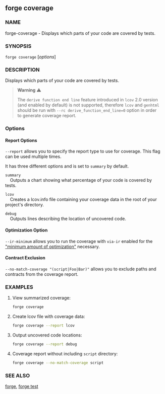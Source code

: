 
## forge coverage

### NAME

forge-coverage - Displays which parts of your code are covered by tests.

### SYNOPSIS

`forge coverage` [*options*]

### DESCRIPTION

Displays which parts of your code are covered by tests.

> **Warning** ⚠️
>
> The `derive function end line` feature introduced in `lcov` 2.0 version (and enabled by default) is not supported, therefore `lcov` and `genhtml` should be run with `--rc derive_function_end_line=0` option in order to generate coverage report.

### Options

#### Report Options

`--report` allows you to specify the report type to use for coverage. This flag can be used multiple times.

It has three different options and is set to `summary` by default.

`summary`  
&nbsp;&nbsp;&nbsp;&nbsp;Outputs a chart showing what percentage of your code is covered by tests.

`lcov`  
&nbsp;&nbsp;&nbsp;&nbsp;Creates a lcov.info file containing your coverage data in the root of your project's directory.

`debug`  
&nbsp;&nbsp;&nbsp;&nbsp;Outputs lines describing the location of uncovered code.

<CommonOptions />

#### Optimization Option

`--ir-minimum` allows you to run the coverage with `via-ir` enabled for the ["minimum amount of optimization"](https://github.com/ethereum/solidity/issues/12533#issuecomment-1013073350) necessary.

#### Contract Exclusion

`--no-match-coverage "(script|Foo|Bar)"` allows you to exclude paths and contracts from the coverage report.

### EXAMPLES

1. View summarized coverage:

   ```sh
   forge coverage
   ```

2. Create lcov file with coverage data:

   ```sh
   forge coverage --report lcov
   ```

3. Output uncovered code locations:

   ```sh
   forge coverage --report debug
   ```

4. Coverage report without including `script` directory:
   ```sh
   forge coverage --no-match-coverage script
   ```

### SEE ALSO

[forge](/forge/reference/overview), [forge test](/forge/reference/forge-test.mdx)
